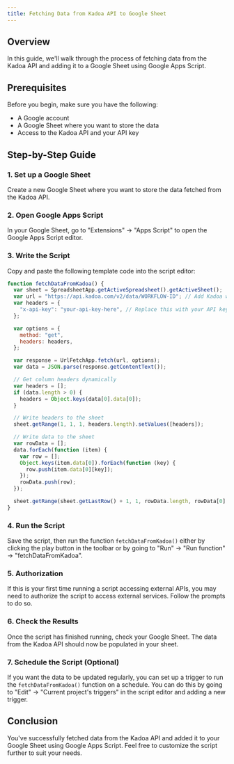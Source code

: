 ```yaml
---
title: Fetching Data from Kadoa API to Google Sheet
---
```


## Overview

In this guide, we'll walk through the process of fetching data from the Kadoa API and adding it to a Google Sheet using Google Apps Script.

## Prerequisites

Before you begin, make sure you have the following:

- A Google account
- A Google Sheet where you want to store the data
- Access to the Kadoa API and your API key

## Step-by-Step Guide

### 1. Set up a Google Sheet

Create a new Google Sheet where you want to store the data fetched from the Kadoa API.

### 2. Open Google Apps Script

In your Google Sheet, go to "Extensions" -> "Apps Script" to open the Google Apps Script editor.

### 3. Write the Script

Copy and paste the following template code into the script editor:

```javascript
function fetchDataFromKadoa() {
  var sheet = SpreadsheetApp.getActiveSpreadsheet().getActiveSheet();
  var url = "https://api.kadoa.com/v2/data/WORKFLOW-ID"; // Add Kadoa workflow ID
  var headers = {
    "x-api-key": "your-api-key-here", // Replace this with your API key
  };

  var options = {
    method: "get",
    headers: headers,
  };

  var response = UrlFetchApp.fetch(url, options);
  var data = JSON.parse(response.getContentText());

  // Get column headers dynamically
  var headers = [];
  if (data.length > 0) {
    headers = Object.keys(data[0].data[0]);
  }

  // Write headers to the sheet
  sheet.getRange(1, 1, 1, headers.length).setValues([headers]);

  // Write data to the sheet
  var rowData = [];
  data.forEach(function (item) {
    var row = [];
    Object.keys(item.data[0]).forEach(function (key) {
      row.push(item.data[0][key]);
    });
    rowData.push(row);
  });

  sheet.getRange(sheet.getLastRow() + 1, 1, rowData.length, rowData[0].length).setValues(rowData);
}
```

### 4. Run the Script

Save the script, then run the function `fetchDataFromKadoa()` either by clicking the play button in the toolbar or by going to "Run" -> "Run function" -> "fetchDataFromKadoa".

### 5. Authorization

If this is your first time running a script accessing external APIs, you may need to authorize the script to access external services. Follow the prompts to do so.

### 6. Check the Results

Once the script has finished running, check your Google Sheet. The data from the Kadoa API should now be populated in your sheet.

### 7. Schedule the Script (Optional)

If you want the data to be updated regularly, you can set up a trigger to run the `fetchDataFromKadoa()` function on a schedule. You can do this by going to "Edit" -> "Current project's triggers" in the script editor and adding a new trigger.

## Conclusion

You've successfully fetched data from the Kadoa API and added it to your Google Sheet using Google Apps Script. Feel free to customize the script further to suit your needs.
